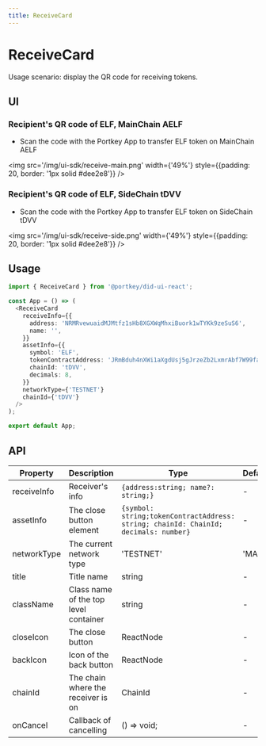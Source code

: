 ```yaml
---
title: ReceiveCard
---
```


# ReceiveCard

Usage scenario: display the QR code for receiving tokens.

## UI

### Recipient's QR code of ELF, MainChain AELF

- Scan the code with the Portkey App to transfer ELF token on MainChain AELF

<img src='/img/ui-sdk/receive-main.png' width={'49%'} style={{padding: 20, border: '1px solid #dee2e8'}} />

### Recipient's QR code of ELF, SideChain tDVV

- Scan the code with the Portkey App to transfer ELF token on SideChain tDVV

<img src='/img/ui-sdk/receive-side.png' width={'49%'} style={{padding: 20, border: '1px solid #dee2e8'}} />

## Usage

```typescript
import { ReceiveCard } from '@portkey/did-ui-react';

const App = () => (
  <ReceiveCard
    receiveInfo={{
      address: 'NRMRvewuaidMJMtfz1sHb8XGXWqMhxiBuork1wTYKk9zeSuS6',
      name: '',
    }}
    assetInfo={{
      symbol: 'ELF',
      tokenContractAddress: 'JRmBduh4nXWi1aXgdUsj5gJrzeZb2LxmrAbf7W99faZSvoAaE',
      chainId: 'tDVV',
      decimals: 8,
    }}
    networkType={'TESTNET'}
    chainId={'tDVV'}
  />
);

export default App;
```

## API


| Property    | Description                           | Type                                                                                | Default       | Version |
| ----------- | ------------------------------------- | ----------------------------------------------------------------------------------- | ------------- | ------- |
| receiveInfo | Receiver's info                       | `{address:string; name?: string;}`                                                  | -             |         |
| assetInfo   | The close button element              | `{symbol: string;tokenContractAddress: string; chainId: ChainId; decimals: number}` | -             |         |
| networkType | The current network type              | 'TESTNET' | 'MAIN'                                                                  | -             |         |
| title       | Title name                            | string                                                                              | -             |         |
| className   | Class name of the top level container | string                                                                              | -             |         |
| closeIcon   | The close button                      | ReactNode                                                                           | -             |         |
| backIcon    | Icon of the back button               | ReactNode                                                                           | -             |         |
| chainId     | The chain where the receiver is on    | ChainId                                                                             | -             |         |
| onCancel    | Callback of cancelling                | () => void;                                                                         | -             |         |

